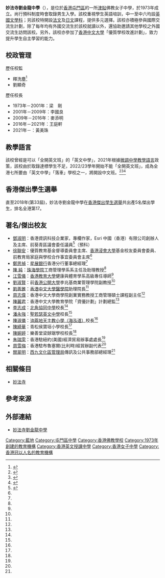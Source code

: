 {{refimprove|time=2019-09-09T14:32:31+00:00}}
{{expand|time=2018-04-26T11:17:19+00:00}}
{{Infobox_School 
| name           = 妙法寺劉金龍中學
| other_name     = Madam Lau Kam Lung Secondary School of Miu Fat Buddhist Monastery
| image          = [[File:Madam_Lau_Kam_Lung_Secondary_School_of_Miu_Fat_Buddhist_Monastery.JPG|280px]]
| motto          = 明心見性
| established    = 1973年
| type           = [[津貼中學|津貼中學]]
| language       = [[英文|英文]]及中文
| religion       = [[佛教|佛教]]
| affiliation    = [[妙法寺|妙法寺]]
| district       = [[屯門|屯門]]
| grades         = 6
| superintendent = 劉顯奇先生
| principal      = 黃美珠女士
| vice_principal = 羅耀華先生,曾汝文先生
| house          = 紅、黃、藍、綠
| staff          = 
| telephone      = 2461 9566
| fax            = 2464 3133
| address        = 屯門青山公路藍地段22號
| website        = http://www.lkl.edu.hk
}}

'''妙法寺劉金龍中學'''（{{lang-en|Madam Lau Kam Lung Secondary School of MFBM}}），是位於[[香港|香港]][[屯門區|屯門區]]的一所[[津貼學校|津貼]]佛教女子中學，於1973年成立。尚行預科制度時會取錄男生入學。該校重視學生英語培訓，中一至中六均設[[英國文學|英國文學科]]；另該校特開設[[法語|法文]]及[[日語|日文]]課程，提供多元選擇。該校亦積極參與國際交流生計劃，除了每年均有外國交流生於該校就讀以外，還協助邀請其他學校之外國交流生訪問該校。另外，該校亦參加了[[香港中文大學|香港中文大學]]「優質學校改進計劃」，致力提升學生自主學習的能力。

==校政管理==
;歷任校監
*釋洗塵<ref>{{cite web |url=https://mmis.hkpl.gov.hk/coverpage/-/coverpage/view?_coverpage_WAR_mmisportalportlet_hsf=%E7%95%A2%E6%A5%AD%E7%A6%AE&p_r_p_-1078056564_c=QF757YsWv5%2FN7%2BiABUlxsar7ieMpzHDg&_coverpage_WAR_mmisportalportlet_o=558&_coverpage_WAR_mmisportalportlet_actual_q=%28%20verbatim_dc.collection%3A%28%22Old%5C%20HK%5C%20Newspapers%22%29%20%29%20AND+%28%20%28%20allTermsMandatory%3A%28true%29%20OR+all_dc.title%3A%28%E7%95%A2%E6%A5%AD%E7%A6%AE%29%20OR+all_dc.creator%3A%28%E7%95%A2%E6%A5%AD%E7%A6%AE%29%20OR+all_dc.contributor%3A%28%E7%95%A2%E6%A5%AD%E7%A6%AE%29%20OR+all_dc.subject%3A%28%E7%95%A2%E6%A5%AD%E7%A6%AE%29%20OR+fulltext%3A%28%E7%95%A2%E6%A5%AD%E7%A6%AE%29%20OR+all_dc.description%3A%28%E7%95%A2%E6%A5%AD%E7%A6%AE%29%20%29%20%29&_coverpage_WAR_mmisportalportlet_sort_field=dc.publicationdate_bsort&_coverpage_WAR_mmisportalportlet_sort_order=asc&_coverpage_WAR_mmisportalportlet_filter=dc.publicationdate_dt%3A%5B1970-01-01T00%3A00%3A00Z+TO+1979-12-31T15%3A59%3A59Z%5D |title=妙法寺劉金龍中學招生廣告 |website= |page=13 |publisher=華僑日報 |date=1973-07-27 |access-date=2022-03-17 |quote= |archive-date=2022-03-18 |archive-url=https://web.archive.org/web/20220318085724/https://mmis.hkpl.gov.hk/coverpage/-/coverpage/view?_coverpage_WAR_mmisportalportlet_hsf=%E7%95%A2%E6%A5%AD%E7%A6%AE&_coverpage_WAR_mmisportalportlet_actual_q=%28%20verbatim_dc.collection%3A%28%22Old%5C%20HK%5C%20Newspapers%22%29%20%29%20AND+%28%20%28%20allTermsMandatory%3A%28true%29%20OR+all_dc.title%3A%28%E7%95%A2%E6%A5%AD%E7%A6%AE%29%20OR+all_dc.creator%3A%28%E7%95%A2%E6%A5%AD%E7%A6%AE%29%20OR+all_dc.contributor%3A%28%E7%95%A2%E6%A5%AD%E7%A6%AE%29%20OR+all_dc.subject%3A%28%E7%95%A2%E6%A5%AD%E7%A6%AE%29%20OR+fulltext%3A%28%E7%95%A2%E6%A5%AD%E7%A6%AE%29%20OR+all_dc.description%3A%28%E7%95%A2%E6%A5%AD%E7%A6%AE%29%20%29%20%29&_coverpage_WAR_mmisportalportlet_sort_field=dc.publicationdate_bsort&p_r_p_-1078056564_c=QF757YsWv5%2FN7%2BiABUlxsar7ieMpzHDg&_coverpage_WAR_mmisportalportlet_o=558&_coverpage_WAR_mmisportalportlet_sort_order=asc&_coverpage_WAR_mmisportalportlet_filter=dc.publicationdate_dt%3A%5B1970-01-01T00%3A00%3A00Z+TO+1979-12-31T15%3A59%3A59Z%5D }}</ref>
*劉顯奇

;歷任校長
*1973年－2001年：梁　剛
*2001年－2009年：李國良
*2009年－2016年：麥添明
*2016年－2021年：王庭軒
*2021年－：黃美珠

==教學語言==
該校曾經是可以「全開英文班」的「英文中學」，2021年根據[[微調中學教學語言|微調中學教學語言]]政策，該校由於取錄達標學生不足，2022/23學年開始不能「全開英文班」，成為全港七所要由「英文中學」「落車」學校之一，將開設中文班。<ref name="hk20220103">{{cite news |title=中一自行分配學位｜7校未能維持全開英文班　循道中學新學年落車 |date=2022-01-03 |work=香港01 |url=https://www.hk01.com/sns/article/719565 }}</ref><ref name="st20211215">{{cite news |title=【教育要聞】全開英文班中學減少 下學年再多三校「落車」 |date=2021-12-15 |work=星島日報 |url=https://std.stheadline.com/daily/article/2426293/%E6%97%A5%E5%A0%B1-%E6%95%99%E8%82%B2-%E6%95%99%E8%82%B2%E8%A6%81%E8%81%9E-%E5%85%A8%E9%96%8B%E8%8B%B1%E6%96%87%E7%8F%AD%E4%B8%AD%E5%AD%B8%E6%B8%9B%E5%B0%91-%E4%B8%8B%E5%AD%B8%E5%B9%B4%E5%86%8D%E5%A4%9A%E4%B8%89%E6%A0%A1-%E8%90%BD%E8%BB%8A |accessdate=2022-05-09 |archive-date=2022-05-17 |archive-url=https://web.archive.org/web/20220517195343/https://std.stheadline.com/daily/article/2426293/%E6%97%A5%E5%A0%B1-%E6%95%99%E8%82%B2-%E6%95%99%E8%82%B2%E8%A6%81%E8%81%9E-%E5%85%A8%E9%96%8B%E8%8B%B1%E6%96%87%E7%8F%AD%E4%B8%AD%E5%AD%B8%E6%B8%9B%E5%B0%91-%E4%B8%8B%E5%AD%B8%E5%B9%B4%E5%86%8D%E5%A4%9A%E4%B8%89%E6%A0%A1-%E8%90%BD%E8%BB%8A }}</ref><ref name="st20220103">{{cite news |title=【教育要聞】中一自行收生申請展開 「落車」中學增至七所 |date=2022-01-03 |work=星島日報 |url=https://std.stheadline.com/daily/article/2431863/%E6%97%A5%E5%A0%B1-%E6%95%99%E8%82%B2-%E6%95%99%E8%82%B2%E8%A6%81%E8%81%9E-%E4%B8%AD%E4%B8%80%E8%87%AA%E8%A1%8C%E6%94%B6%E7%94%9F%E7%94%B3%E8%AB%8B%E5%B1%95%E9%96%8B-%E8%90%BD%E8%BB%8A-%E4%B8%AD%E5%AD%B8%E5%A2%9E%E8%87%B3%E4%B8%83%E6%89%80 |accessdate=2022-05-09 |archive-date=2022-01-03 |archive-url=https://web.archive.org/web/20220103225508/https://std.stheadline.com/daily/article/2431863/%E6%97%A5%E5%A0%B1-%E6%95%99%E8%82%B2-%E6%95%99%E8%82%B2%E8%A6%81%E8%81%9E-%E4%B8%AD%E4%B8%80%E8%87%AA%E8%A1%8C%E6%94%B6%E7%94%9F%E7%94%B3%E8%AB%8B%E5%B1%95%E9%96%8B-%E8%90%BD%E8%BB%8A-%E4%B8%AD%E5%AD%B8%E5%A2%9E%E8%87%B3%E4%B8%83%E6%89%80 }}</ref>

==香港傑出學生選舉 ==
直至2018年(第33屆)，妙法寺劉金龍中學在[[香港傑出學生選舉|香港傑出學生選舉]]共出產5名傑出學生，排名全港第17。

==著名/傑出校友==
* [[鄧淑明|鄧淑明]]：香港資訊科技企業家，專欄作家，Esri 中國（香港）有限公司創辦人及主席、前葵青區議會委任議員<ref name="學校概覽2018-2019">{{cite web |url=http://www.lkl.edu.hk/it-school/php/webcms/files/upload/tinymce//publication/school_profile_20182019_a4_1539309978.pdf |title=學校概覽2018-2019 |last= |first= |date= |website= |publisher=妙法寺劉金龍中學 |access-date=2019-07-26 |quote= |archive-date=2019-07-26 |archive-url=https://web.archive.org/web/20190726124307/http://www.lkl.edu.hk/it-school/php/webcms/files/upload/tinymce//publication/school_profile_20182019_a4_1539309978.pdf |dead-url=no }}</ref>（預科）
* [[徐聯安|徐聯安]]：優質教育基金督導委員會主席、[[香港浸會大學|香港浸會大學]]基金校友委員會委員、前教育局家庭與學校合作事宜委員會主席<ref name="學校概覽2018-2019" />
* [[鄭思禎|鄭思禎]]：[[星展銀行|星展銀行]]香港分行董事總經理<ref name="學校概覽2018-2019" />
* [[陳__純|陳  純]]：[[珠海學院|珠海學院]]工商管理學系系主任及助理教授<ref name="學校概覽2018-2019" />
* [[江雪儀|江雪儀]]：[[香港教育大學|香港教育大學]]健康與體育學系高級專任導師<ref name="學校概覽2018-2019" /> 
* [[劉淑賢|劉淑賢]]：前[[香港公開大學|香港公開大學]]李兆基商業管理學院副教授<ref name="學校概覽2018-2019" />
* [[劉善雅|劉善雅]]：[[香港中文大學醫學院|香港中文大學醫學院]]助理院長<ref name="學校概覽2018-2019" />
* [[周志偉|周志偉]]：香港中文大學商學院創業實務教授工商管理碩士課程副主任<ref name="學校概覽2018-2019" />
* [[陳麗君|陳麗君]]：香港中文大學教育學院「資優計劃」計劃總監<ref name="學校概覽2018-2019" />
* [[李志成|李志成]]：[[北角協同中學|北角協同中學]]校長<ref name="學校概覽2018-2019" />
* [[潘永強|潘永強]]：[[聖若瑟英文中學|聖若瑟英文中學]]校長<ref name="學校概覽2018-2019" />
* [[陳淑儀|陳淑儀]]：[[油蔴地天主教小學（海泓道）|油蔴地天主教小學（海泓道）]]校長<ref name="學校概覽2018-2019" />
* [[陳綺華|陳綺華]]：青松侯寶垣小學校長<ref name="學校概覽2018-2019" />
* [[陳婉婷|陳婉婷]]：樂善堂梁銶琚學校校長<ref name="學校概覽2018-2019" />
* [[朱瑞雯|朱瑞雯]]：香港駐紐約(美國)經濟貿易辦事處處長<ref name="學校概覽2018-2019" />
* [[周雪梅|周雪梅]]：香港駐布魯塞爾(比利時)經貿辦副代表<ref name="學校概覽2018-2019" />
* [[關翠明|關翠明]]：[[西九文化區管理局|西九文化區管理局]]傳訊及公共事務部總經理<ref name="學校概覽2018-2019"/>

==相關條目==
*[[妙法寺|妙法寺]]

==參考來源==
{{reflist}}

==外部連結==
*[http://www.lkl.edu.hk 妙法寺劉金龍中學]{{Wayback|url=http://www.lkl.edu.hk/ |date=20130819141913 }}

[[Category:藍地|Category:藍地]]
[[Category:屯門區中學|Category:屯門區中學]]
[[Category:香港佛教學校|Category:香港佛教學校]]
[[Category:1973年創建的教育機構|Category:1973年創建的教育機構]]
[[Category:香港英文授課中學|Category:香港英文授課中學]]
[[Category:香港女子中學|Category:香港女子中學]]
{{DEFAULTSORT:M}}
[[Category:香港冠以人名的教育機構|Category:香港冠以人名的教育機構]]